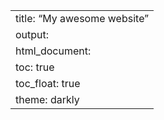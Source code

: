 ---
title: "My awesome website"
output: 
  html_document:
    toc: true
    toc_float: true
    theme: darkly
---
